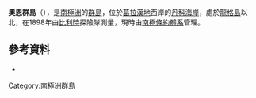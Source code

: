 {{coord|64|40|S|62|40|W|display=title}}

'''奧恩群島'''（{{lang-en|Orne Islands}}），是[[南極洲|南極洲]]的[[群島|群島]]，位於[[葛拉漢地|葛拉漢地]]西岸的[[丹科海岸|丹科海岸]]，處於[[龍格島|龍格島]]以北，在1898年由[[比利時|比利時]]探險隊測量，現時由[[南極條約體系|南極條約體系]]管理。

==參考資料==
*{{usgs-gazetteer}}

{{DEFAULTSORT:Orne Islands}}
[[Category:南極洲群島|Category:南極洲群島]]


{{DancoCoast-geo-stub}}
